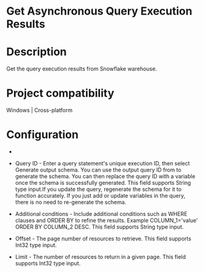 ﻿# Get Asynchronous Query Execution Results

# Description

Get the query execution results from Snowflake warehouse.

# Project compatibility

Windows | Cross-platform

# Configuration

* 
* Query ID - Enter a query statement's unique execution ID, then select Generate output schema. You can use the output query ID from to generate the schema. You can then replace the query ID with a variable once the schema is successfully generated. This field supports String type input.If you update the query, regenerate the schema for it to function accurately. If you just add or update variables in the query, there is no need to re-generate the schema.







* Additional conditions - Include additional conditions such as WHERE clauses and ORDER BY to refine the results. Example COLUMN_1='value' ORDER BY COLUMN_2 DESC. This field supports String type input.
* Offset - The page number of resources to retrieve. This field supports Int32 type input.
* Limit - The number of resources to return in a given page. This field supports Int32 type input.
